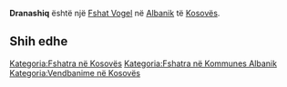 {{Fshat në Kosovës
 | Emri                = Dranashiq
| sqi_D_name = Dranashiq
| sqi_D_FULL_NAME_RO = Dranashiq
| sqi_D_FULL_NAME_ND_RO = Dranashiq
| sqi_D_SORT_NAME_RG = DRANASHIQ
| sqi_D_FULL_NAME_RG = Dranashiq
| sqi_D_FULL_NAME_ND_RG = Dranashiq
| sqi_V_name = Drenovçiq
| sqi_V_FULL_NAME_RO = Drenovçiq Fushdrin Fushdrini Drenofc
| sqi_V_FULL_NAME_ND_RO = Drenovciq Fushdrin Fushdrini Drenofc
| sqi_V_SORT_NAME_RG = DRENOVCIQ FUSHDRIN FUSHDRINI DRENOFC
| sqi_V_FULL_NAME_RG = Drenovçiq Fushdrin Fushdrini Drenofc
| sqi_V_FULL_NAME_ND_RG = Drenovciq Fushdrin Fushdrini Drenofc
| srp_N_name = Drenovčić
| srp_N_FULL_NAME_RO = Drenovčić
| srp_N_FULL_NAME_ND_RO = Drenovcic
| srp_N_SORT_NAME_RG = DRENOVCIC
| srp_N_FULL_NAME_RG = Drenovčić
| srp_N_FULL_NAME_ND_RG = Drenovcic
| srp_NS_name = Дреновчић
| srp_NS_FULL_NAME_RO = Дреновчић
| srp_NS_FULL_NAME_ND_RO = Дреновчић
| srp_NS_SORT_NAME_RG = ДРЕНОВЧИЋ
| srp_NS_FULL_NAME_RG = Дреновчић
| srp_NS_FULL_NAME_ND_RG = Дреновчић
| std_V_name = Drenoci
| std_V_FULL_NAME_RO = Drenoci
| std_V_FULL_NAME_ND_RO = Drenoci
| std_V_SORT_NAME_RG = DRENOCI
| std_V_FULL_NAME_RG = Drenoci
| std_V_FULL_NAME_ND_RG = Drenoci

 | Emri (Rasa dhanore) = 
 | Figura              = 
 | Shteti              = Kosovo
 | Komuna              = Albanik
 | Kodi postar         = 
 | Sipërfaqja          = 

 | Popullsia           = 

 | Regj. i popullsisë  = 
 | Dend. e popullsisë  = 
 | Faqja zyrtare       = 
 <!--- Koordinatat ----> 
 | Gjerësia            = 42.671389
 | Gjatësia            = 20.584444
 | Lartësia            = 
}}
'''Dranashiq''' është një [[Fshat Vogel]] në [[Albanik]] të [[Kosovës]].

<!-- == Gjeografia == -->
<!-- == Historia == -->
<!-- == Demografia == -->
== Shih edhe ==
{{Komuna Albanik}}
{{Kosovo-Administrata-Cung}}

[[Kategoria:Fshatra në Kosovës]]
[[Kategoria:Fshatra në Kommunes Albanik]]
[[Kategoria:Vendbanime në Kosovës]]
